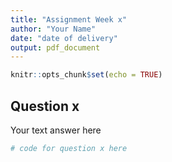 ```yaml
---
title: "Assignment Week x"
author: "Your Name"
date: "date of delivery"
output: pdf_document
---
```


```r
knitr::opts_chunk$set(echo = TRUE)
```

## Question x

Your text answer here

```r
# code for question x here
```

